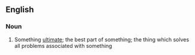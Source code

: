 ==English==

===Noun===
{{en-noun|-}}

# {{context|idiomatic}} Something [[ultimate]]; the best part of something; the thing which solves all problems associated with something